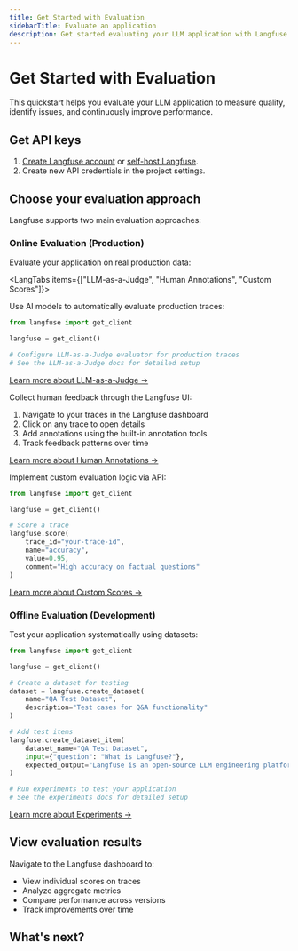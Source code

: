 ```yaml
---
title: Get Started with Evaluation
sidebarTitle: Evaluate an application
description: Get started evaluating your LLM application with Langfuse in minutes.
---
```


# Get Started with Evaluation

This quickstart helps you evaluate your LLM application to measure quality, identify issues, and continuously improve performance.

<Steps>

## Get API keys

1. [Create Langfuse account](https://cloud.langfuse.com/auth/sign-up) or [self-host Langfuse](/self-hosting).
2. Create new API credentials in the project settings.

## Choose your evaluation approach

Langfuse supports two main evaluation approaches:

### Online Evaluation (Production)

Evaluate your application on real production data:

<LangTabs items={["LLM-as-a-Judge", "Human Annotations", "Custom Scores"]}>

<Tab>

Use AI models to automatically evaluate production traces:

```python
from langfuse import get_client

langfuse = get_client()

# Configure LLM-as-a-Judge evaluator for production traces
# See the LLM-as-a-Judge docs for detailed setup
```

[Learn more about LLM-as-a-Judge →](/docs/evaluation/evaluation-methods/llm-as-a-judge)

</Tab>

<Tab>

Collect human feedback through the Langfuse UI:

1. Navigate to your traces in the Langfuse dashboard
2. Click on any trace to open details
3. Add annotations using the built-in annotation tools
4. Track feedback patterns over time

[Learn more about Human Annotations →](/docs/evaluation/evaluation-methods/annotation)

</Tab>

<Tab>

Implement custom evaluation logic via API:

```python
from langfuse import get_client

langfuse = get_client()

# Score a trace
langfuse.score(
    trace_id="your-trace-id",
    name="accuracy",
    value=0.95,
    comment="High accuracy on factual questions"
)
```

[Learn more about Custom Scores →](/docs/evaluation/evaluation-methods/custom-scores)

</Tab>

</LangTabs>

### Offline Evaluation (Development)

Test your application systematically using datasets:

```python
from langfuse import get_client

langfuse = get_client()

# Create a dataset for testing
dataset = langfuse.create_dataset(
    name="QA Test Dataset",
    description="Test cases for Q&A functionality"
)

# Add test items
langfuse.create_dataset_item(
    dataset_name="QA Test Dataset",
    input={"question": "What is Langfuse?"},
    expected_output="Langfuse is an open-source LLM engineering platform."
)

# Run experiments to test your application
# See the experiments docs for detailed setup
```

[Learn more about Experiments →](/docs/evaluation/experiments/overview)

## View evaluation results

Navigate to the Langfuse dashboard to:

- View individual scores on traces
- Analyze aggregate metrics
- Compare performance across versions
- Track improvements over time

</Steps>

## What's next?

<Cards num={3}>
  <Card
    title="Evaluation Methods"
    href="/docs/evaluation/evaluation-methods/data-model"
    description="Explore different ways to evaluate your LLM application"
    arrow
  />
  <Card
    title="Create Datasets"
    href="/docs/evaluation/experiments/datasets"
    description="Build test datasets for systematic evaluation"
    arrow
  />
  <Card
    title="Run Experiments"
    href="/docs/evaluation/experiments/overview"
    description="Test prompt versions and models systematically"
    arrow
  />
</Cards>